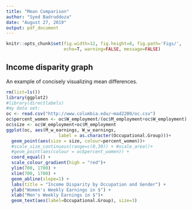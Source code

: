 ---
title: "Mean Comparison"
author: "Syed Badruddoza"
date: "August 27, 2019"
output: pdf_document
---

```{r global_options, include=FALSE}
knitr::opts_chunk$set(fig.width=12, fig.height=8, fig.path='Figs/',
                      echo=T, warning=FALSE, message=FALSE)
```

## Income disparity graph
An example of concisely visualizing mean differences.

```{r cars}
rm(list=ls())
library(ggplot2)
#library(directlabels)
#my data set:
oc <- read.csv("http://www.columbia.edu/~mad2200/oc.csv")
oc$percent_women <- oc$W_employment/(oc$M_employment+oc$W_employment)
oc$size <- oc$W_employment+oc$M_employment
ggplot(oc, aes(M_w_earnings, W_w_earnings, 
                    label = as.character(Occupational.Group)))+
  geom_point(aes(size = size, colour=percent_women))+
  #scale_size_continuous(range=c(0,30)) + #scale_area()+
  #geom_point(aes(colour = oc$percent_women)) + 
  coord_equal() +
  scale_colour_gradient(high = "red")+
  ylim(700, 1700) +
  xlim(700, 1700) +
  geom_abline(slope=1) +
  labs(title = "Income Disparity by Occupation and Gender") +
  ylab("Women's Weekly Earnings in $") +
  xlab("Men's Weekly Earnings in $")+
  geom_text(aes(label=Occupational.Group), size=3)
```
